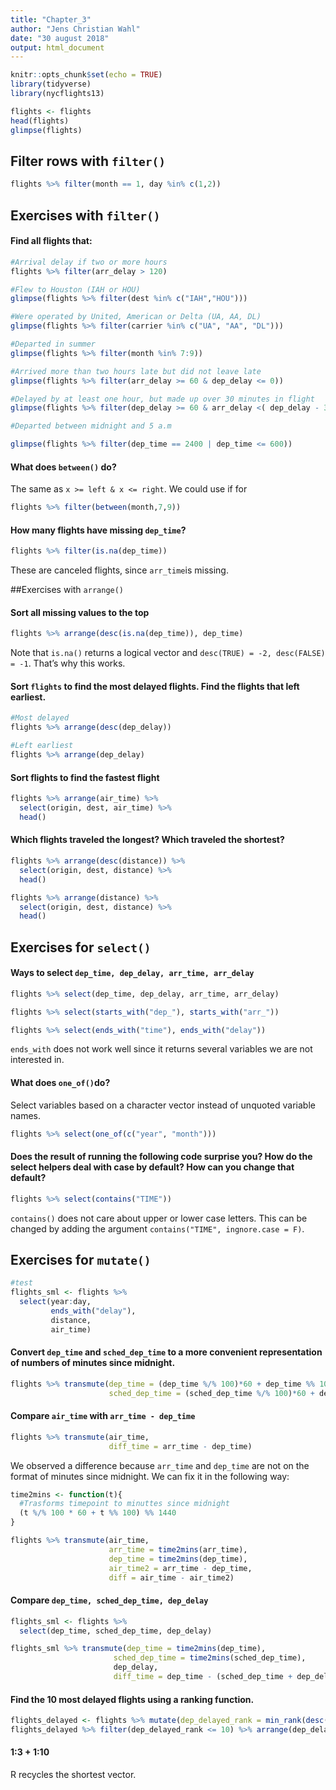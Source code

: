 ```yaml
---
title: "Chapter_3"
author: "Jens Christian Wahl"
date: "30 august 2018"
output: html_document
---
```


```r
knitr::opts_chunk$set(echo = TRUE)
library(tidyverse)
library(nycflights13)
```


```r
flights <- flights
head(flights)
glimpse(flights)
```
## Filter rows with `filter()`

```r
flights %>% filter(month == 1, day %in% c(1,2))
```

## Exercises with `filter()`
#### Find all flights that: 


```r
#Arrival delay if two or more hours
flights %>% filter(arr_delay > 120)

#Flew to Houston (IAH or HOU)
glimpse(flights %>% filter(dest %in% c("IAH","HOU")))

#Were operated by United, American or Delta (UA, AA, DL)
glimpse(flights %>% filter(carrier %in% c("UA", "AA", "DL")))

#Departed in summer
glimpse(flights %>% filter(month %in% 7:9))

#Arrived more than two hours late but did not leave late
glimpse(flights %>% filter(arr_delay >= 60 & dep_delay <= 0))

#Delayed by at least one hour, but made up over 30 minutes in flight
glimpse(flights %>% filter(dep_delay >= 60 & arr_delay <( dep_delay - 30)))

#Departed between midnight and 5 a.m

glimpse(flights %>% filter(dep_time == 2400 | dep_time <= 600))
```

#### What does `between()` do? 

The same as `x >= left & x <= right`. We could use if for 
```r

flights %>% filter(between(month,7,9))

```
#### How many flights have missing `dep_time`? 

```r
flights %>% filter(is.na(dep_time))
```


These are canceled flights, since `arr_time`is missing. 

##Exercises with `arrange()`

#### Sort all missing values to the top

```r
flights %>% arrange(desc(is.na(dep_time)), dep_time)
```
Note that `is.na()` returns a logical vector and `desc(TRUE) = -2, desc(FALSE) = -1`. That's why this works.

#### Sort `flights` to find the most delayed flights. Find the flights that left earliest. 

```r
#Most delayed
flights %>% arrange(desc(dep_delay))

#Left earliest
flights %>% arrange(dep_delay)


```
#### Sort flights to find the fastest flight 

```r
flights %>% arrange(air_time) %>% 
  select(origin, dest, air_time) %>% 
  head()
```


#### Which flights traveled the longest? Which traveled the shortest? 

```r
flights %>% arrange(desc(distance)) %>%
  select(origin, dest, distance) %>%
  head()

flights %>% arrange(distance) %>%
  select(origin, dest, distance) %>%
  head()
```

## Exercises for `select()`

#### Ways to select `dep_time, dep_delay, arr_time, arr_delay`

```r
flights %>% select(dep_time, dep_delay, arr_time, arr_delay)

flights %>% select(starts_with("dep_"), starts_with("arr_"))

flights %>% select(ends_with("time"), ends_with("delay"))
```
`ends_with` does not work well since it returns several variables we are not interested in.

#### What does `one_of()`do? 

Select variables based on a character vector instead of unquoted variable names.
```r
flights %>% select(one_of(c("year", "month")))
```

#### Does the result of running the following code surprise you? How do the select helpers deal with case by default? How can you change that default?

```r
flights %>% select(contains("TIME"))
```

`contains()` does not care about upper or lower case letters. This can be changed by adding the argument `contains("TIME", ingnore.case = F)`.

## Exercises for `mutate()`

```r
#test
flights_sml <- flights %>%
  select(year:day,
         ends_with("delay"),
         distance, 
         air_time)
```

#### Convert `dep_time` and `sched_dep_time` to a more convenient representation of numbers of minutes since midnight. 

```r
flights %>% transmute(dep_time = (dep_time %/% 100)*60 + dep_time %% 100,
                      sched_dep_time = (sched_dep_time %/% 100)*60 + dep_time %% 100)
```

#### Compare `air_time` with `arr_time - dep_time` 

```r
flights %>% transmute(air_time,
                      diff_time = arr_time - dep_time)
```

We observed a difference because `arr_time` and `dep_time` are not on the format of minutes since midnight. We can fix it in the following way: 

```r
time2mins <- function(t){
  #Trasforms timepoint to minuttes since midnight
  (t %/% 100 * 60 + t %% 100) %% 1440
}

flights %>% transmute(air_time,
                      arr_time = time2mins(arr_time),
                      dep_time = time2mins(dep_time),
                      air_time2 = arr_time - dep_time, 
                      diff = air_time - air_time2)
```
#### Compare `dep_time, sched_dep_time, dep_delay`

```r
flights_sml <- flights %>%
  select(dep_time, sched_dep_time, dep_delay)

flights_sml %>% transmute(dep_time = time2mins(dep_time),
                       sched_dep_time = time2mins(sched_dep_time),
                       dep_delay,
                       diff_time = dep_time - (sched_dep_time + dep_delay))


```
#### Find the 10 most delayed flights using a ranking function.

```r
flights_delayed <- flights %>% mutate(dep_delayed_rank = min_rank(desc(dep_delay)))
flights_delayed %>% filter(dep_delayed_rank <= 10) %>% arrange(dep_delayed_rank)

```



#### 1:3 + 1:10

R recycles the shortest vector.

